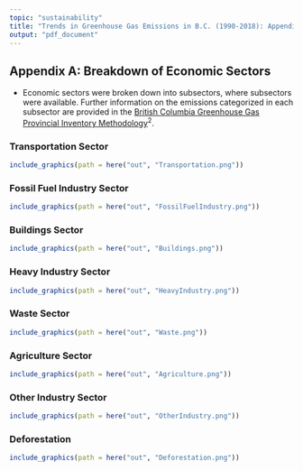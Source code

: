 ```yaml
---
topic: "sustainability"
title: "Trends in Greenhouse Gas Emissions in B.C. (1990-2018): Appendix"
output: "pdf_document"
---
```


<!--
Copyright 2018 Province of British Columbia

Licensed under the Apache License, Version 2.0 (the "License");
you may not use this file except in compliance with the License.
You may obtain a copy of the License at

http://www.apache.org/licenses/LICENSE-2.0

Unless required by applicable law or agreed to in writing, software distributed under the License is distributed on an "AS IS" BASIS,
WITHOUT WARRANTIES OR CONDITIONS OF ANY KIND, either express or implied.
See the License for the specific language governing permissions and limitations under the License.
-->

## Appendix A: Breakdown of Economic Sectors

- Economic sectors were broken down into subsectors, where subsectors were available. Further information on the emissions categorized in each subsector are provided in the [British Columbia Greenhouse Gas Provincial Inventory Methodology](https://www2.gov.bc.ca/assets/gov/environment/climate-change/data/provincial-inventory/2018/bc_provincial_ghg_inventory_1990-2018_-_methodology_book.pdf)^2^.

### Transportation Sector
\vspace{.8cm}
```r

include_graphics(path = here("out", "Transportation.png"))

```      

\newpage
### Fossil Fuel Industry Sector
\vspace{.8cm}
```r

include_graphics(path = here("out", "FossilFuelIndustry.png"))
```      

### Buildings Sector
\vspace{.8cm}
```r

include_graphics(path = here("out", "Buildings.png"))
```      

\newpage 
### Heavy Industry Sector
\vspace{.8cm}
```r

include_graphics(path = here("out", "HeavyIndustry.png"))
```      

### Waste Sector
\vspace{.8cm}
```r

include_graphics(path = here("out", "Waste.png"))
```      

\newpage
### Agriculture Sector
\vspace{.8cm}
```r

include_graphics(path = here("out", "Agriculture.png"))
``` 


### Other Industry Sector
\vspace{.8cm}
```r

include_graphics(path = here("out", "OtherIndustry.png"))
```      

\newpage   
### Deforestation
\vspace{.8cm}
```r

include_graphics(path = here("out", "Deforestation.png"))
``` 
